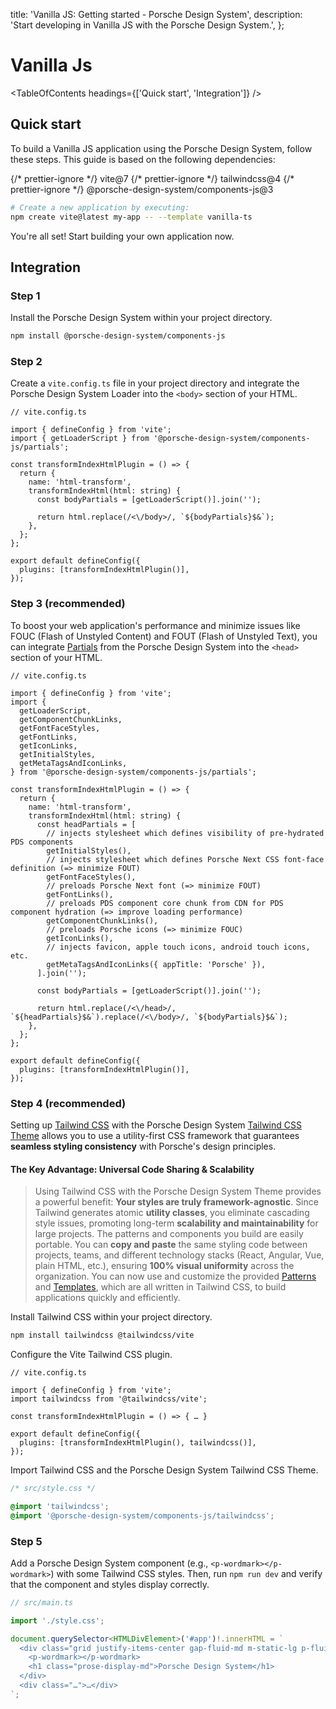 
  title: 'Vanilla JS: Getting started - Porsche Design System',
  description: 'Start developing in Vanilla JS with the Porsche Design System.',
};

# Vanilla Js

<TableOfContents headings={['Quick start', 'Integration']} />

## Quick start

To build a Vanilla JS application using the Porsche Design System, follow these steps. This guide is based on the
following dependencies:

<div className="flex flex-wrap gap-static-sm my-fluid-sm">
  {/* prettier-ignore */}
  <PTag compact={true} color="notification-info-soft">vite@7</PTag>
  {/* prettier-ignore */}
  <PTag compact={true} color="notification-info-soft">tailwindcss@4</PTag>
  {/* prettier-ignore */}
  <PTag compact={true} color="notification-info-soft">@porsche-design-system/components-js@3</PTag>
</div>

```bash
# Create a new application by executing:
npm create vite@latest my-app -- --template vanilla-ts
```

You're all set! Start building your own application now.

## Integration

### Step 1

Install the Porsche Design System within your project directory.

```bash
npm install @porsche-design-system/components-js
```

### Step 2

Create a `vite.config.ts` file in your project directory and integrate the Porsche Design System Loader into the
`<body>` section of your HTML.

```tsx
// vite.config.ts

import { defineConfig } from 'vite';
import { getLoaderScript } from '@porsche-design-system/components-js/partials';

const transformIndexHtmlPlugin = () => {
  return {
    name: 'html-transform',
    transformIndexHtml(html: string) {
      const bodyPartials = [getLoaderScript()].join('');

      return html.replace(/<\/body>/, `${bodyPartials}$&`);
    },
  };
};

export default defineConfig({
  plugins: [transformIndexHtmlPlugin()],
});
```

### Step 3 (recommended)

To boost your web application's performance and minimize issues like FOUC (Flash of Unstyled Content) and FOUT (Flash of
Unstyled Text), you can integrate [Partials](/partials/introduction) from the Porsche Design System into the `<head>`
section of your HTML.

```tsx
// vite.config.ts

import { defineConfig } from 'vite';
import {
  getLoaderScript,
  getComponentChunkLinks,
  getFontFaceStyles,
  getFontLinks,
  getIconLinks,
  getInitialStyles,
  getMetaTagsAndIconLinks,
} from '@porsche-design-system/components-js/partials';

const transformIndexHtmlPlugin = () => {
  return {
    name: 'html-transform',
    transformIndexHtml(html: string) {
      const headPartials = [
        // injects stylesheet which defines visibility of pre-hydrated PDS components
        getInitialStyles(),
        // injects stylesheet which defines Porsche Next CSS font-face definition (=> minimize FOUT)
        getFontFaceStyles(),
        // preloads Porsche Next font (=> minimize FOUT)
        getFontLinks(),
        // preloads PDS component core chunk from CDN for PDS component hydration (=> improve loading performance)
        getComponentChunkLinks(),
        // preloads Porsche icons (=> minimize FOUC)
        getIconLinks(),
        // injects favicon, apple touch icons, android touch icons, etc.
        getMetaTagsAndIconLinks({ appTitle: 'Porsche' }),
      ].join('');

      const bodyPartials = [getLoaderScript()].join('');

      return html.replace(/<\/head>/, `${headPartials}$&`).replace(/<\/body>/, `${bodyPartials}$&`);
    },
  };
};

export default defineConfig({
  plugins: [transformIndexHtmlPlugin()],
});
```

### Step 4 (recommended)

Setting up [Tailwind CSS](https://tailwindcss.com) with the Porsche Design System
[Tailwind CSS Theme](/tailwindcss/introduction) allows you to use a utility-first CSS framework that guarantees
**seamless styling consistency** with Porsche's design principles.

#### The Key Advantage: Universal Code Sharing & Scalability

> Using Tailwind CSS with the Porsche Design System Theme provides a powerful benefit: **Your styles are truly
> framework-agnostic**. Since Tailwind generates atomic **utility classes**, you eliminate cascading style issues,
> promoting long-term **scalability and maintainability** for large projects. The patterns and components you build are
> easily portable. You can **copy and paste** the same styling code between projects, teams, and different technology
> stacks (React, Angular, Vue, plain HTML, etc.), ensuring **100% visual uniformity** across the organization. You can
> now use and customize the provided [Patterns](/patterns) and [Templates](/templates), which are all written in
> Tailwind CSS, to build applications quickly and efficiently.

Install Tailwind CSS within your project directory.

```bash
npm install tailwindcss @tailwindcss/vite
```

Configure the Vite Tailwind CSS plugin.

```tsx
// vite.config.ts

import { defineConfig } from 'vite';
import tailwindcss from '@tailwindcss/vite';

const transformIndexHtmlPlugin = () => { … }

export default defineConfig({
  plugins: [transformIndexHtmlPlugin(), tailwindcss()],
});
```

Import Tailwind CSS and the Porsche Design System Tailwind CSS Theme.

```css
/* src/style.css */

@import 'tailwindcss';
@import '@porsche-design-system/components-js/tailwindcss';
```

### Step 5

Add a Porsche Design System component (e.g., `<p-wordmark></p-wordmark>`) with some Tailwind CSS styles. Then, run
`npm run dev` and verify that the component and styles display correctly.

```ts
// src/main.ts

import './style.css';

document.querySelector<HTMLDivElement>('#app')!.innerHTML = `
  <div class="grid justify-items-center gap-fluid-md m-static-lg p-fluid-lg bg-surface rounded-lg">
    <p-wordmark></p-wordmark>
    <h1 class="prose-display-md">Porsche Design System</h1>
  </div>
  <div class="…">…</div>
`;
```

